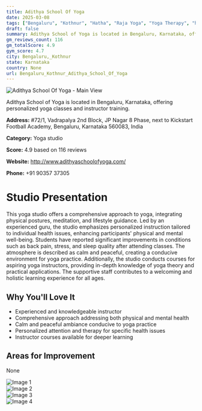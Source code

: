 ```yaml
---
title: Adithya School Of Yoga
date: 2025-03-08
tags: ["Bengaluru", "Kothnur", "Hatha", "Raja Yoga", "Yoga Therapy", "holistic environment", "personalized instruction", "Bengaluru, Kothnur"]  
draft: false
summary: Adithya School of Yoga is located in Bengaluru, Karnataka, offering personalized yoga classes and instructor training.
gm_reviews_count: 116
gm_totalScore: 4.9
gym_score: 4.7
city: Bengaluru,_Kothnur
state: Karnataka
country: None
url: Bengaluru_Kothnur_Adithya_School_Of_Yoga
---
```


<div className="aspect-[16/9] relative my-8">
  <img 
    src="https://lh5.googleusercontent.com/p/AF1QipNbnV3m2uYfXc4ZjmgQSJRC3DMOSfiSuFmXZnh3=w1920-h1080-k-no"
    alt="Adithya School Of Yoga - Main View"
    className="object-cover absolute inset-0 w-full h-full rounded-lg"
  />
</div>

Adithya School of Yoga is located in Bengaluru, Karnataka, offering personalized yoga classes and instructor training.

**Address:** #72/1, Vadrapalya 2nd Block, JP Nagar 8 Phase, next to Kickstart Football Academy, Bengaluru, Karnataka 560083, India

**Category:** Yoga studio

**Score:** 4.9 based on 116 reviews

**Website:** http://www.adithyaschoolofyoga.com/

**Phone:** +91 90357 37305

# Studio Presentation

This yoga studio offers a comprehensive approach to yoga, integrating physical postures, meditation, and lifestyle guidance. Led by an experienced guru, the studio emphasizes personalized instruction tailored to individual health issues, enhancing participants' physical and mental well-being. Students have reported significant improvements in conditions such as back pain, stress, and sleep quality after attending classes. The atmosphere is described as calm and peaceful, creating a conducive environment for yoga practice. Additionally, the studio conducts courses for aspiring yoga instructors, providing in-depth knowledge of yoga theory and practical applications. The supportive staff contributes to a welcoming and holistic learning experience for all ages.

## Why You'll Love It

- Experienced and knowledgeable instructor
- Comprehensive approach addressing both physical and mental health
- Calm and peaceful ambiance conducive to yoga practice
- Personalized attention and therapy for specific health issues
- Instructor courses available for deeper learning

## Areas for Improvement

None

<div className="grid grid-cols-1 xl:grid-cols-2 gap-4 my-8">
<div className="aspect-[4/3] relative"><img src="https://lh3.googleusercontent.com/p/AF1QipPFVCuzXLMYNI1b9S4cuhmKSXzWtDRicYhc8hs7=w1920-h1080-k-no" alt="Image 1" className="object-cover absolute inset-0 w-full h-full rounded-lg" /></div>
<div className="aspect-[4/3] relative"><img src="https://lh5.googleusercontent.com/p/AF1QipPV-Yx1FHPbYFZFLTbqnUMc2ZO4zc5_GPigJHEh=w1920-h1080-k-no" alt="Image 2" className="object-cover absolute inset-0 w-full h-full rounded-lg" /></div>
<div className="aspect-[4/3] relative"><img src="https://lh5.googleusercontent.com/p/AF1QipPzZHE3sPqtKIi-PTmh2V7LVGn0YLWDfENLxEhG=w1920-h1080-k-no" alt="Image 3" className="object-cover absolute inset-0 w-full h-full rounded-lg" /></div>
<div className="aspect-[4/3] relative"><img src="https://lh5.googleusercontent.com/p/AF1QipN62md7L8DDmXsUqPZ60gTptQKyCe5UGscJCz4I=w1920-h1080-k-no" alt="Image 4" className="object-cover absolute inset-0 w-full h-full rounded-lg" /></div>
</div>